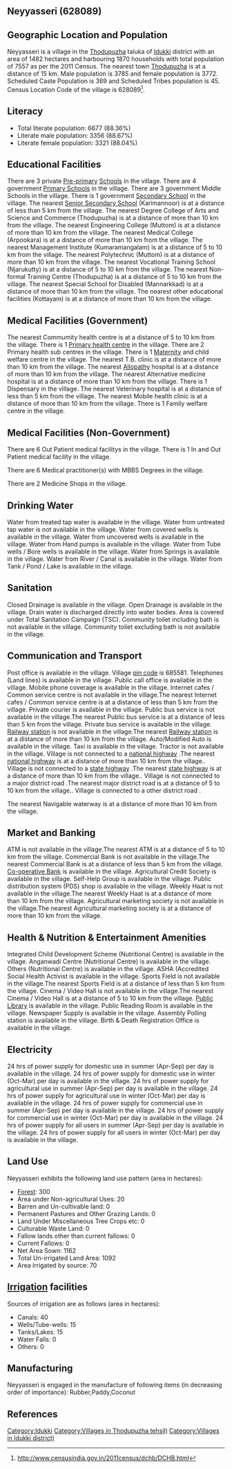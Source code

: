 {{Infobox settlement
| name=Neyyasseri
| native_name=
| native_name_lang=
| other_name=
| nickname=
| settlement_type=Village
| image_skyline=
| image_alt=
| image_caption=
| pushpin_map=India Kerala
| pushpin_label_position=right
| pushpin_map_alt=
| pushpin_map_caption=Location in Kerala, India
| latd=
| latm=
| lats=
| latNS=
| longd=
| longm=
| longs=
| longEW=
| coordinates_display=inline,title
| subdivision_type=Country
| subdivision_name={{flag|India}}
| subdivision_type1=[[States and territories of India|State]]
| subdivision_name1=Kerala 
| subdivision_type2=[[List of districts of India|District]]
| subdivision_name2=Idukki 
| subdivision_type3=Tahsil
| subdivision_name3=Thodupuzha
| website=
| established_title=<!-- Established -->
| established_date=
| founder=
| named_for=
| government_type=
| governing_body=
| unit_pref=Metric=
| area_footnotes=
| area_rank=
| area_total_km2=14.82
| elevation_footnotes=
| elevation_m=
| population_total=7557
| population_as_of=2011
| population_rank=
| population_density_km2=509
| population_demonym=
| population_footnotes=
| demographics_type1=Languages
| demographics1_title1=Official
| demographics1_info1=[[Malayalam language|Malayalam]]
| timezone1=[[Indian Standard Time|IST]]
| utc_offset1==+5:30
| postal_code_type=[[Postal Index Number|PIN]]
| postal_code=685581
| area_code_type=Telephone code
| area_code=
| registration_plate=
| blank1_name_sec1=Nearest city
| blank1_info_sec1=[[Thodupuzha]]
| blank2_name_sec1=[[Human sex ratio|Sex ratio]]
| blank2_info_sec1=996 [[male|♂]]/[[female|♀]]
| blank3_name_sec1=Literacy
| blank3_info_sec1=88.36%
| blank1_name_sec2=[[2011 Census of India|2011 census]] code
| blank1_info_sec2=628089
| footnotes=
}}

== Neyyasseri (628089) ==

== Geographic Location and Population ==

Neyyasseri is a village in the [[Thodupuzha]] taluka of [[Idukki ]] district with an area of 1482 hectares and harbouring 1870 households with total population of 7557 as per the 2011 Census. The nearest town [[Thodupuzha]] is at a distance of 15 km. Male population is 3785 and female population is 3772. Scheduled Caste Population is 369 and Scheduled Tribes population is 45. Census Location Code of the village is 628089<ref>http://www.censusindia.gov.in/2011census/dchb/DCHB.html</ref>.


== Literacy ==  
* Total literate population: 6677 (88.36%)
* Literate male population: 3356 (88.67%)
* Literate female population: 3321 (88.04%)


== Educational Facilities ==  
There are 3 private [[Pre-primary]] [[School]]s in the village.
There are 4 government [[Primary School]]s in the village.
There are 3 government Middle Schools in the village.
There is 1 government [[Secondary School]] in the village.
The nearest [[Senior Secondary School]] (Karimannoor) is at a distance of less than 5 km from the village.
The nearest Degree College of Arts and Science and Commerce (Thodupuzha) is at a distance of more than 10 km from the village.
The nearest Engineering College (Muttom) is at a distance of more than 10 km from the village.
The nearest Medical College (Arpookara) is at a distance of more than 10 km from the village.
The nearest Management Institute (Kumaramangalam) is at a distance of 5 to 10 km from the village.
The nearest Polytechnic (Muttom) is at a distance of more than 10 km from the village.
The nearest Vocational Training School (Njarukutty) is at a distance of 5 to 10 km from the village.
The nearest Non-formal Training Centre (Thodupuzha) is at a distance of 5 to 10 km from the village.
The nearest Special School for Disabled (Mannarkkad) is at a distance of more than 10 km from the village.
The nearest other educational facilities (Kottayam) is at a distance of more than 10 km from the village.


== Medical Facilities (Government) ==
The nearest Commumity health centre is at a distance of 5 to 10 km from the village.
There is 1 [[Primary health centre]] in the village.
There are 2 Primary health sub centres in the village.
There is 1 [[Maternity]] and child welfare centre in the village.
The nearest T.B. clinic is at a distance of more than 10 km from the village.
The nearest [[Allopathy]] hospital is at a distance of more than 10 km from the village.
The nearest Alternative medicine hospital is at a distance of more than 10 km from the village.
There is 1 Dispensary in the village.
The nearest Veterinary hospital is at a distance of less than 5 km from the village.
The nearest Mobile health clinic is at a distance of more than 10 km from the village.
There is 1 Family welfare centre in the village.


== Medical Facilities (Non-Government) ==
There are 6 Out Patient medical facilitys in the village.
There is 1 In and Out Patient medical facility in the village.

There are 6 Medical practitioner(s) with MBBS Degrees in the village.



There are 2 Medicine Shops in the village.



== Drinking Water ==
Water from treated tap water is available in the village.
Water from untreated tap water is not available in the village.
Water from covered wells is available in the village.
Water from uncovered wells is available in the village.
Water from Hand pumps is available in the village.
Water from Tube wells / Bore wells is available in the village.
Water from Springs is available in the village.
Water from River / Canal is available in the village.
Water from Tank / Pond / Lake is available in the village.


== Sanitation ==
Closed Drainage is available in the village.
Open Drainage is available in the village.
Drain water is discharged directly into water bodies.
Area is covered under Total Sanitation Campaign (TSC).
Community toilet including bath is not available in the village.
Community toilet excluding bath is not available in the village.


== Communication and Transport ==
Post office is available in the village.
Village [[pin code]] is 685581.
Telephones (Land lines) is available in the village.
Public call office is available in the village.
Mobile phone coverage is available in the village.
Internet cafes / Common service centre is not available in the village.The nearest Internet cafes / Common service centre is at a distance of less than 5 km from the village.
Private courier is available in the village.
Public bus service is not available in the village.The nearest Public bus service is at a distance of less than 5 km from the village.
Private bus service is available in the village.
[[Railway station]] is not available in the village.The nearest [[Railway station]] is at a distance of more than 10 km from the village.
Auto/Modified Auto is available in the village.
Taxi is available in the village.
Tractor is not available in the village.
Village is not connected to a [[national highway]] .The nearest [[national highway]] is at a distance of more than 10 km from the village..
Village is not connected to a [[state highway]] .The nearest [[state highway]] is at a distance of more than 10 km from the village..
Village is not connected to a major district road   .The nearest major district road   is at a distance of 5 to 10 km from the village..
Village is connected to a other district road  .



The nearest Navigable waterway is at a distance of more than 10 km from the village.



== Market and Banking ==
ATM is not available in the village.The nearest ATM is at a distance of 5 to 10 km from the village.
Commercial Bank is not available in the village.The nearest Commercial Bank is at a distance of less than 5 km from the village.
[[Co-operative Bank]] is available in the village.
Agricultural Credit Society is available in the village.
Self-Help Group is available in the village.
Public distribution system (PDS) shop is available in the village.
Weekly Haat is not available in the village.The nearest Weekly Haat is at a distance of more than 10 km from the village.
Agricultural marketing society is not available in the village.The nearest Agricultural marketing society is at a distance of more than 10 km from the village.


== Health & Nutrition & Entertainment Amenities ==
Integrated Child Development Scheme (Nutritional Centre) is available in the village.
Anganwadi Centre (Nutritional Centre) is available in the village.
Others (Nutritional Centre) is available in the village.
ASHA (Accredited Social Health Activist is available in the village.
Sports Field is not available in the village.The nearest Sports Field is at a distance of less than 5 km from the village.
Cinema / Video Hall is not available in the village.The nearest Cinema / Video Hall is at a distance of 5 to 10 km from the village.
[[Public Library]] is available in the village.
Public Reading Room is available in the village.
Newspaper Supply is available in the village.
Assembly Polling station is available in the village.
Birth & Death Registration Office is available in the village.


== Electricity ==
24 hrs of power supply for domestic use in summer (Apr-Sep) per day is available in the village.
24 hrs of power supply for domestic use in winter (Oct-Mar) per day is available in the village.
24 hrs of power supply for agricultural use in summer (Apr-Sep) per day is available in the village.
24 hrs of power supply for agricultural use in winter (Oct-Mar) per day is available in the village.
24 hrs of power supply for commercial use in summer (Apr-Sep) per day is available in the village.
24 hrs of power supply for commercial use in winter (Oct-Mar) per day is available in the village.
24 hrs of power supply for all users in summer (Apr-Sep) per day is available in the village.
24 hrs of power supply for all users in winter (Oct-Mar) per day is available in the village.


== Land Use ==
Neyyasseri exhibits the following land use pattern (area in hectares):
* [[Forest]]: 300
* Area under Non-agricultural Uses: 20
* Barren and Un-cultivable land: 0
* Permanent Pastures and Other Grazing Lands: 0
* Land Under Miscellaneous Tree Crops etc: 0
* Culturable Waste Land: 0
* Fallow lands other than current fallows: 0
* Current Fallows: 0
* Net Area Sown: 1162
* Total Un-irrigated Land Area: 1092
* Area irrigated by source: 70


== [[Irrigation]] facilities ==
Sources of irrigation are as follows (area in hectares):
* Canals: 40
* Wells/Tube-wells: 15
* Tanks/Lakes: 15
* Water Falls: 0
* Others: 0


== Manufacturing ==
Neyyasseri is engaged in the manufacture of following items (in decreasing order of importance): Rubber,Paddy,Coconut


[[Category:Idukki ]]
[[Category:Villages in Thodupuzha tehsil)]]
[[Category:Villages in Idukki  district)]]


== References ==
{{Reflist}}


